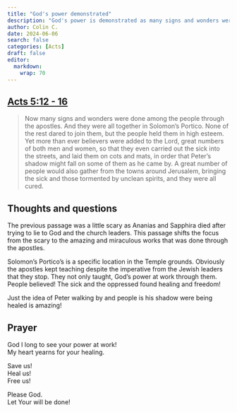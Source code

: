 ```yaml
---
title: "God's power demonstrated"
description: "God's power is demonstrated as many signs and wonders were done through the apostles"
author: Colin C.
date: 2024-06-06
search: false
categories: [Acts]
draft: false
editor: 
  markdown: 
    wrap: 70
---
```


## [Acts 5:12 - 16](https://www.bible.com/bible/2016/ACT.4.NRSV)

> Now many signs and wonders were done among the people through the apostles. And they were all together in Solomon's Portico. None of the rest dared to join them, but the people held them in high esteem. Yet more than ever believers were added to the Lord, great numbers of both men and women, so that they even carried out the sick into the streets, and laid them on cots and mats, in order that Peter's shadow might fall on some of them as he came by. A great number of people would also gather from the towns around Jerusalem, bringing the sick and those tormented by unclean spirits, and they were all cured.


<!-- ## Terms and Notes -->


## Thoughts and questions

The previous passage was a little scary as Ananias and Sapphira died after trying to lie to God and the church leaders.  This passage shifts the focus from the scary to the amazing and miraculous works that was done through the apostles.  

Solomon's Portico's is a specific location in the Temple grounds.  Obviously the apostles kept teaching despite the imperative from the Jewish leaders that they stop.  They not only taught, God's power at work through them.  People believed!  The sick and the oppressed found healing and freedom! 

Just the idea of Peter walking by and people is his shadow were being healed is amazing! 

## Prayer

God I long to see your power at work!\
My heart yearns for your healing. 

Save us!\
Heal us!\
Free us!

Please God.\
Let Your will be done! 